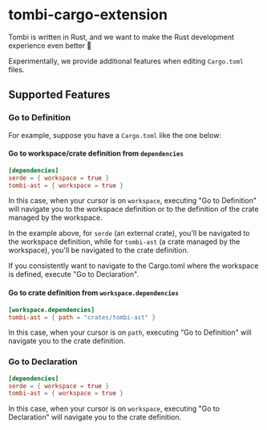 
# tombi-cargo-extension

Tombi is written in Rust, and we want to make the Rust development experience even better 🦀

Experimentally, we provide additional features when editing `Cargo.toml` files.

## Supported Features

### Go to Definition
For example, suppose you have a `Cargo.toml` like the one below:

#### Go to workspace/crate definition from `dependencies`
```toml
[dependencies]
serde = { workspace = true }
tombi-ast = { workspace = true }
```

In this case, when your cursor is on `workspace`, executing "Go to Definition" will navigate you to the workspace definition or to the definition of the crate managed by the workspace.

In the example above, for `serde` (an external crate), you'll be navigated to the workspace definition, while for `tombi-ast` (a crate managed by the workspace), you'll be navigated to the crate definition.

<Note>
If you consistently want to navigate to the Cargo.toml where the workspace is defined, execute "Go to Declaration".
</Note>

#### Go to crate definition from `workspace.dependencies`
```toml
[workspace.dependencies]
tombi-ast = { path = "crates/tombi-ast" }
```

In this case, when your cursor is on `path`, executing "Go to Definition" will navigate you to the crate definition.

### Go to Declaration
```toml
[dependencies]
serde = { workspace = true }
tombi-ast = { workspace = true }
```

In this case, when your cursor is on `workspace`, executing "Go to Declaration" will navigate you to the crate definition.
